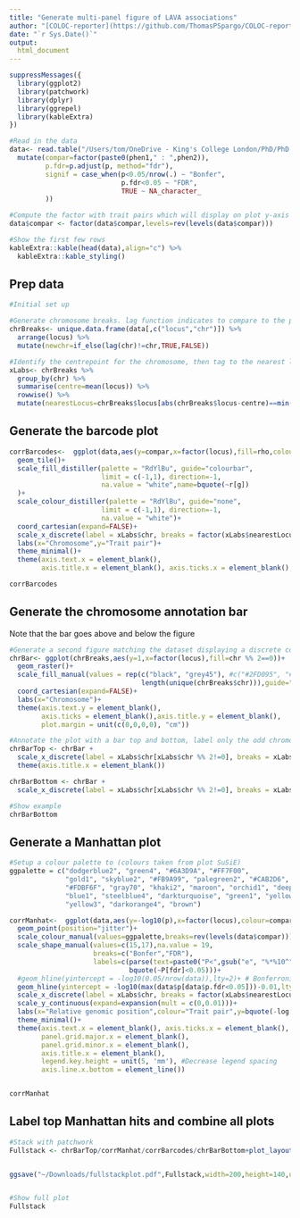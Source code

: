 ```yaml
---
title: "Generate multi-panel figure of LAVA associations"
author: "[COLOC-reporter](https://github.com/ThomasPSpargo/COLOC-reporter)"
date: "`r Sys.Date()`"
output:
  html_document
---
```


```r

suppressMessages({
  library(ggplot2)
  library(patchwork)
  library(dplyr)
  library(ggrepel)
  library(kableExtra)
})

#Read in the data
data<- read.table("/Users/tom/OneDrive - King's College London/PhD/PhD project/COLOC/FilesForManuscript/LAVAall_writeup.tsv",sep="\t",header=TRUE) %>%
  mutate(compar=factor(paste0(phen1," : ",phen2)),
         p.fdr=p.adjust(p, method="fdr"),
         signif = case_when(p<0.05/nrow(.) ~ "Bonfer",
                            p.fdr<0.05 ~ "FDR",
                            TRUE ~ NA_character_
         ))

#Compute the factor with trait pairs which will display on plot y-axis as A-Z
data$compar <- factor(data$compar,levels=rev(levels(data$compar)))

#Show the first few rows
kableExtra::kable(head(data),align="c") %>%
  kableExtra::kable_styling()
```

## Prep data
```r
#Initial set up

#Generate chromosome breaks. lag function indicates to compare to the previous record
chrBreaks<- unique.data.frame(data[,c("locus","chr")]) %>%
  arrange(locus) %>%
  mutate(newchr=if_else(lag(chr)!=chr,TRUE,FALSE))

#Identify the centrepoint for the chromosome, then tag to the nearest locus available in chrbreaks
xLabs<- chrBreaks %>%
  group_by(chr) %>%
  summarise(centre=mean(locus)) %>%
  rowwise() %>%
  mutate(nearestLocus=chrBreaks$locus[abs(chrBreaks$locus-centre)==min(abs(chrBreaks$locus-centre))])
```

## Generate the barcode plot

```r

corrBarcodes<-  ggplot(data,aes(y=compar,x=factor(locus),fill=rho,colour=rho))+
  geom_tile()+
  scale_fill_distiller(palette = "RdYlBu", guide="colourbar",
                       limit = c(-1,1), direction=-1,
                       na.value = "white",name=bquote(~r[g])
  )+
  scale_colour_distiller(palette = "RdYlBu", guide="none",
                       limit = c(-1,1), direction=-1,
                       na.value = "white")+
  coord_cartesian(expand=FALSE)+
  scale_x_discrete(label = xLabs$chr, breaks = factor(xLabs$nearestLocus))+
  labs(x="Chromosome",y="Trait pair")+
  theme_minimal()+
  theme(axis.text.x = element_blank(),
        axis.title.x = element_blank(), axis.ticks.x = element_blank(),panel.grid = element_blank())

corrBarcodes
```

## Generate the chromosome annotation bar

Note that the bar goes above and below the figure

```r

#Generate a second figure matching the dataset displaying a discrete colour bar to mark credible sets above the plot
chrBar<- ggplot(chrBreaks,aes(y=1,x=factor(locus),fill=chr %% 2==0))+
  geom_raster()+
  scale_fill_manual(values = rep(c("black", "grey45"), #c("#2FD095", "#D02F6A"), 
                                 length(unique(chrBreaks$chr))),guide="none")+
  coord_cartesian(expand=FALSE)+
  labs(x="Chromosome")+
  theme(axis.text.y = element_blank(),
        axis.ticks = element_blank(),axis.title.y = element_blank(),
        plot.margin = unit(c(0,0,0,0), "cm"))

#Annotate the plot with a bar top and bottom, label only the odd chromosomes
chrBarTop <- chrBar +
  scale_x_discrete(label = xLabs$chr[xLabs$chr %% 2!=0], breaks = xLabs$nearestLocus[xLabs$chr %% 2!=0],position="top")+
  theme(axis.title.x = element_blank())

chrBarBottom <- chrBar +
  scale_x_discrete(label = xLabs$chr[xLabs$chr %% 2!=0], breaks = xLabs$nearestLocus[xLabs$chr %% 2!=0],position="bottom")

#Show example
chrBarBottom
```


## Generate a Manhattan plot

```r

#Setup a colour palette to (colours taken from plot SuSiE)
ggpalette = c("dodgerblue2", "green4", "#6A3D9A", "#FF7F00", 
              "gold1", "skyblue2", "#FB9A99", "palegreen2", "#CAB2D6", 
              "#FDBF6F", "gray70", "khaki2", "maroon", "orchid1", "deeppink1", 
              "blue1", "steelblue4", "darkturquoise", "green1", "yellow4", 
              "yellow3", "darkorange4", "brown")

corrManhat<-  ggplot(data,aes(y=-log10(p),x=factor(locus),colour=compar,shape=signif))+
  geom_point(position="jitter")+
  scale_colour_manual(values=ggpalette,breaks=rev(levels(data$compar)))+
  scale_shape_manual(values=c(15,17),na.value = 19,
                     breaks=c("Bonfer","FDR"),
                     labels=c(parse(text=paste0("P<",gsub("e", "%*%10^", signif(0.05/nrow(data),3)))),
                              bquote(~P[fdr]<0.05)))+
  #geom_hline(yintercept = -log10(0.05/nrow(data)),lty=2)+ # Bonferroni line
  geom_hline(yintercept = -log10(max(data$p[data$p.fdr<0.05]))-0.01,lty=2)+ # FDR line
  scale_x_discrete(label = xLabs$chr, breaks = factor(xLabs$nearestLocus), expand= expansion(mult = c(0,0)))+
  scale_y_continuous(expand=expansion(mult = c(0,0.01)))+
  labs(x="Relative genomic position",colour="Trait pair",y=bquote(-log[10]~p),shape="Significance")+
  theme_minimal()+
  theme(axis.text.x = element_blank(), axis.ticks.x = element_blank(),
        panel.grid.major.x = element_blank(),
        panel.grid.minor.x = element_blank(),
        axis.title.x = element_blank(),
        legend.key.height = unit(5, 'mm'), #Decrease legend spacing
        axis.line.x.bottom = element_line())


corrManhat
```

## Label top Manhattan hits and  combine all plots

```r


#Stack with patchwork
Fullstack <- chrBarTop/corrManhat/corrBarcodes/chrBarBottom+plot_layout(guides = 'collect',heights=c(0.5,8,8,0.5))


ggsave("~/Downloads/fullstackplot.pdf",Fullstack,width=200,height=140,units="mm",dpi=300)


#Show full plot
Fullstack

```




